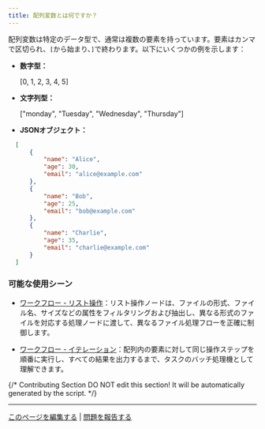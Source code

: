```yaml
---
title: 配列変数とは何ですか？
---
```


配列変数は特定のデータ型で、通常は複数の要素を持っています。要素はカンマで区切られ、`[`から始まり、`]`で終わります。以下にいくつかの例を示します：

* **数字型：**

  [0, 1, 2, 3, 4, 5]
  
* **文字列型：**

  ["monday", "Tuesday", "Wednesday", "Thursday"]
  
* **JSONオブジェクト：**

```json
  [
      {
          "name": "Alice",
          "age": 30,
          "email": "alice@example.com"
      },
      {
          "name": "Bob",
          "age": 25,
          "email": "bob@example.com"
      },
      {
          "name": "Charlie",
          "age": 35,
          "email": "charlie@example.com"
      }
  ]
```

### 可能な使用シーン
* [ワークフロー - リスト操作](/ja-jp/guides/workflow/nodes/list-operator)：リスト操作ノードは、ファイルの形式、ファイル名、サイズなどの属性をフィルタリングおよび抽出し、異なる形式のファイルを対応する処理ノードに渡して、異なるファイル処理フローを正確に制御します。
  
* [ワークフロー - イテレーション](/ja-jp/guides/workflow/nodes/iteration)：配列内の要素に対して同じ操作ステップを順番に実行し、すべての結果を出力するまで、タスクのバッチ処理機として理解できます。

{/*
Contributing Section
DO NOT edit this section!
It will be automatically generated by the script.
*/}

---

[このページを編集する](https://github.com/langgenius/dify-docs/edit/main/ja-jp/learn-more/extended-reading/what-is-array-variable.mdx) | [問題を報告する](https://github.com/langgenius/dify-docs/issues/new?template=docs.yml)

